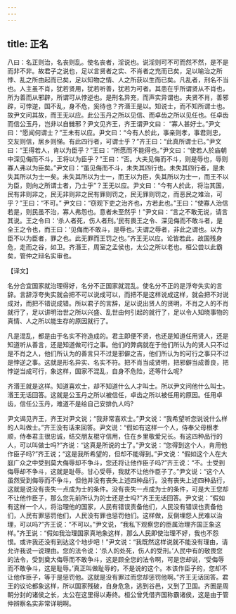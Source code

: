 ```yaml
---
---
---
```

title: 正名
---



八曰：名正则治，名丧则乱。使名丧者，淫说也。说淫则可不可而然不然，是不是而非不非。故君子之说也，足以言贤者之实、不肖者之充而已矣，足以喻治之所悖、乱之所由起而已矣，足以知物之情、人之所获以生而已矣。凡乱者，刑名不当也。人主虽不肖，犹若贤用，犹若听善，犹若为可者。其患在乎所谓贤从不肖也，所为善而从邪辟，所谓可从悖逆也。是刑名异充，而声实异谓也。夫贤不肖，善邪辟，可悖逆，国不乱，身不危，奚待也？齐湣王是以。知说士，而不知所谓士也。故尹文问其故，而王无以应。此公玉丹之所以见信、而卓齿之所以见任也。任卓齿而信公玉丹，岂非以自雠邪？尹文见齐王，齐王谓尹文曰： “寡人甚好士。”尹文曰：“愿闻何谓士？”王未有以应。尹文曰：“今有人於此，事亲则孝，事君则忠，交友则信，居乡则悌。有此四行者，可谓士乎？”齐王曰：“此真所谓士已。”尹文曰：“王得若人，肯以为臣乎？”王曰：“所愿而不能得也。”尹文曰：“使若人於庙朝中深见侮而不斗，王将以为臣乎？”王曰：“否。大夫见侮而不斗，则是辱也，辱则寡人弗以为臣矣。”尹文曰：“虽见侮而不斗，未失其四行也。未失其四行者，是未失其所以为士一矣。未失其所以为士一，而王以为臣，失其所以为士一，而王不以为臣，则向之所谓士者，乃士乎”？王无以应。尹文曰：“今有人於此，将治其国，民有非则非之，民无非则非之民有罪则罚之，民无罪则罚之，而恶民之难治，可乎？”王曰：“不可。” 尹文曰：“窃观下吏之治齐也，方若此也。”王曰：“使寡人治信若是，则民虽不治，寡人弗怨也。意者未至然乎！”尹文曰：“言之不敢无说，请言其说。王之令曰：‘杀人者死，伤人者刑。’民有畏王之令、深见侮而不敢斗者，是全王之令也，而王曰：‘见侮而不敢斗，是辱也。’夫谓之辱者，非此之谓也。以为臣不以为臣者，罪之也。此无罪而王罚之也。”齐王无以应。论皆若此，故国残身危，走而之谷，如卫。齐湣王，周室之孟侯也，太公之所以老也。桓公尝以此霸矣，管仲之辩名实审也。

【译文】

名分合宜国家就治理得好，名分不正国家就混乱。使名分不正的是浮夸失实的言辞。言辞浮夸失实就会把不可以说成可以，而把不是这样说成这样，就会把不对说成对，而把不错说成错。所以君子的言辞，足以说出贤人的贤明，不肖之人的不肖就行了，足以讲明治世之所以兴盛、乱世由何引起的就行了，足以令人知晓事物的真情、人之所以能生存的原因就行了。

凡是混乱，都是由于名实不符造成的。君主即便不贤，也还是知道任用贤人，还是知道听从善言，还是知道做可行之事。他们的弊病就在于他们所认为的贤人只不过是不肖之人，他们所认为的善言只不过是邪僻之吉，他们所认为的可行之事只不过是悖逆之事。这就是形名异实、名实不符。把不肖当成贤明，把邪僻当成善良，把悖逆当成可行，象这样，国家不混乱，自身不危险，还等什么呢?

齐湣王就是这样。知道喜欢士，却不知道什么人才叫士。所以尹文问他什么叫士。湣王无话回答。这就是公玉丹之所以被信任，卓齿之所以被任用的原因。任用卓齿，信任公玉丹，难道不是给自己安排仇人吗?

尹文谒见齐王，齐王对尹文说；“我非常喜欢士。”尹文说：“我希望听您说说什么样的人叫做士。”齐王没有话来回答。尹文说：“假如有这样一个人，侍奉父母根孝顺，侍奉君主很忠诚，结交朋友棍守信用，住在乡里敬爱兄长。有这四种品行的人，可以叫做士吗?”齐说：“这真是所说的士了。”尹文说：“您得到这个人，肯用他作臣子吗?”齐王说；“这是我所希望的，但却不能得到。”尹文说：“假如这个人在大庭广众之中受到莫大侮辱却不争斗，您还将让他作臣子吗?”齐王说：“不。士受到侮辱却不争斗，这就是耻辱。甘心受辱，我就不让他作臣子了。”尹文说：“这个人虽然受到侮辱而不争斗，但他并没有丧失上述四种品行。没有丧失上述四种品行，这就是说没有丧失一点成为士的条件。没有丧失一点成为士的条件，可是大王您却不让他作臣子，那么您先前所认为的士还是士吗?”齐王无话回答。尹文说：“假如有这样一个人，将治理他的国家，人民有错误责备他们，人民没有错误也责备他们，人民有罪惩罚他们，人民没有罪也惩罚他们。这样做，反倒埋怨人民难以治理，可以吗?”齐王说：“不可以。”尹文说，“我私下观察您的臣属治理齐国正象这样。”齐王说：“假如我治理国家真地象这样，那么人民即使治理不好，我也不怨恨。或许我还没有到达这个地步吧！”尹文说：“我既然这样说就不能没有理由，请允许我说一说理由。您的法令说：‘杀人的处死，伤人的受刑。’人民中有的敬畏您的法令，受到奠大侮辱而不敢争斗，这是顾全您的法令啊，可是您却说，‘受侮辱而不敢争斗，这是耻辱。’真正叫做耻辱的，不是说的这个。本该作臣子的，您却不让他作臣子，等于是惩罚他。这就是没有罪过而您却惩罚他啊。”齐王无话回答。君王的议论都象这样，所以国家残破，自身危急，逃到谷邑，又到了卫国。齐圄是周朝分封的诸侯之长，太公在这里得以寿终。桓公曾凭借齐国称霸诸侯，这是由于管仲辨察名实非常详明啊。